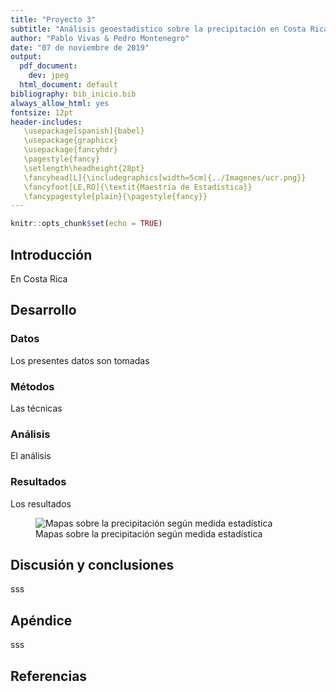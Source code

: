 ```yaml
---
title: "Proyecto 3"
subtitle: "Análisis geoestadistico sobre la precipitación en Costa Rica"
author: "Pablo Vivas & Pedro Montenegro"
date: "07 de noviembre de 2019"
output:
  pdf_document:
    dev: jpeg
  html_document: default
bibliography: bib_inicio.bib
always_allow_html: yes
fontsize: 12pt 
header-includes:
   \usepackage[spanish]{babel}
   \usepackage{graphicx}
   \usepackage{fancyhdr}
   \pagestyle{fancy}
   \setlength\headheight{28pt}
   \fancyhead[L]{\includegraphics[width=5cm]{../Imagenes/ucr.png}}
   \fancyfoot[LE,RO]{\textit{Maestría de Estadística}}
   \fancypagestyle{plain}{\pagestyle{fancy}}
---
```


```r
knitr::opts_chunk$set(echo = TRUE)
```

## Introducción

En Costa Rica

## Desarrollo

### Datos

Los presentes datos son tomadas 

### Métodos

Las técnicas

### Análisis

El análisis

### Resultados

Los resultados

![Mapas sobre la precipitación según medida estadística](../Imagenes/plots.png)



## Discusión y conclusiones

sss

## Apéndice 

sss

## Referencias